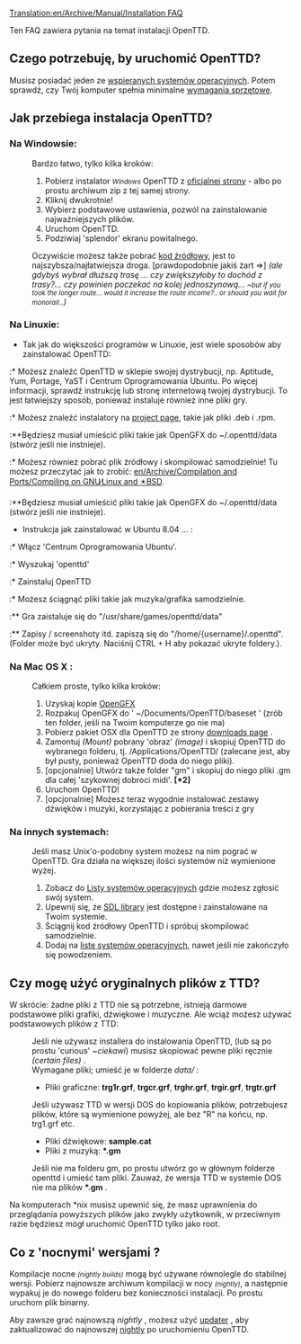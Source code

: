 [[Translation:en/Archive/Manual/Installation FAQ]]



Ten FAQ zawiera pytania na temat instalacji OpenTTD.

== Czego potrzebuję, by uruchomić OpenTTD? ==
Musisz posiadać jeden ze [[pl/Archive/Compilation and Ports/System Operacyjny|wspieranych systemów operacyjnych]]. Potem sprawdź, czy Twój komputer spełnia minimalne [[pl/Archive/Manual/Wymagania Systemowe|wymagania sprzętowe]].

== Jak przebiega instalacja OpenTTD? ==
<!--{{outdated|Paths are not accurate. Refer to the readme shipped with OpenTTD}}-->{{pl/Nieaktualizowane|Ścieżki nie są dokładne. Zapoznaj się z plikiem readme dostarczonym z OpenTTD}}
=== Na Windowsie: ===
:Bardzo łatwo, tylko kilka kroków:
:#Pobierz instalator <small>''Windows''</small> OpenTTD z [http://www.openttd.org/download-stable oficjalnej strony] - albo po prostu archiwum zip z tej samej strony.
:#Kliknij dwukrotnie!
:#Wybierz podstawowe ustawienia, pozwól na zainstalowanie najważniejszych plików.
:#Uruchom OpenTTD.
:#Podziwiaj 'splendor' ekranu powitalnego.

:Oczywiście możesz także pobrać [[pl/Development/FAQ rozwoju#kod-zrodlowy-source-code|kod źródłowy]], jest to najszybsza/najłatwiejsza droga. [prawdopodobnie jakiś żart =>] ''(ale gdybyś wybrał dłuższą trasę ... czy zwiększyłoby to dochód z trasy?... czy powinien poczekać na kolej jednoszynową... <small>~but if you took the longer route... would it increase the route income?.. or should you wait for monorail</small>..)''

=== Na Linuxie: ===
* Tak jak do większości programów w Linuxie, jest wiele sposobów aby zainstalować OpenTTD:
:* Możesz znaleźć OpenTTD w sklepie swojej dystrybucji, np. Aptitude, Yum, Portage, YaST i Centrum Oprogramowania Ubuntu. Po więcej informacji, sprawdź instrukcję lub stronę internetową twojej dystrybucji. To jest łatwiejszy sposób, ponieważ instaluje również inne pliki gry.
:* Możesz znaleźć instalatory na [http://www.openttd.org/download-stable project page], takie jak pliki .deb i .rpm.
:**Będziesz musiał <span title=put>umieścić</span> pliki takie jak OpenGFX do ~/.openttd/data (stwórz jeśli nie instnieje).
:* Możesz również pobrać plik źródłowy i skompilować samodzielnie! Tu możesz przeczytać jak to zrobić: [[en/Archive/Compilation and Ports/Compiling on GNU∕Linux and 🟉BSD]].
:**Będziesz musiał <span title=put>umieścić</span> pliki takie jak OpenGFX do ~/.openttd/data (stwórz jeśli nie instnieje).

* Instrukcja jak zainstalować w Ubuntu 8.04 ... :
:* Włącz 'Centrum Oprogramowania Ubuntu'.
:* Wyszukaj 'openttd'
:* Zainstaluj OpenTTD
:* Możesz ściągnąć pliki takie jak muzyka/grafika samodzielnie.
:** Gra zaistaluje się do "/usr/share/games/openttd/data"
:** Zapisy / screenshoty itd. zapiszą się do "/home/{username}/.openttd". (Folder może być ukryty. Naciśnij CTRL + H aby pokazać ukryte foldery.).

=== Na Mac OS X <!--(no a z tym tak samo, ale uważajcie na ogryzka!)-->: ===
:Całkiem proste, tylko kilka kroków:
:#<span title="Obtain">Uzyskaj</span> kopie [http://www.openttd.org/download-opengfx OpenGFX] 
:#Rozpakuj OpenGFX do <span title="~/Documents/OpenTTD/data">' ~/Documents/OpenTTD/baseset '</span> (zrób ten folder, jeśli na Twoim komputerze go nie ma)
:#Pobierz pakiet OSX dla OpenTTD ze strony  [http://www.openttd.org/download-stable downloads page] .
:#Zamontuj ''(Mount)'' pobrany 'obraz' ''(image)'' i skopiuj OpenTTD do wybranego folderu, tj. /Applications/OpenTTD/ (zalecane jest, aby był pusty, ponieważ OpenTTD doda do niego pliki).
:#[opcjonalnie] Utwórz także folder "gm" i skopiuj do niego pliki .gm dla całej 'szykownej dobroci midi'. '''[*2]'''
:#Uruchom OpenTTD!
:#[opcjonalnie] Możesz teraz wygodnie instalować zestawy dźwięków i muzyki, korzystając z pobierania treści z gry

=== Na innych systemach: ===
:Jeśli masz Unix'o-podobny system możesz na nim pograć w OpenTTD. Gra działa na większej ilości systemów niż wymienione wyżej.
:#Zobacz do [[pl/Archive/Compilation and Ports/System Operacyjny|Listy systemów operacyjnych]] gdzie możesz zgłosić swój system.
:#Upewnij się, że [http://libsdl.org SDL library] jest dostępne i zainstalowane na Twoim systemie.
:#Ściągnij kod źródłowy OpenTTD i spróbuj skompilować samodzielnie.
:#Dodaj na [[pl/Archive/Compilation and Ports/System Operacyjny|listę systemów operacyjnych]], nawet jeśli nie zakończyło się powodzeniem.

== Czy mogę użyć oryginalnych plików z TTD? ==

W skrócie: żadne pliki z TTD nie są potrzebne, istnieją darmowe podstawowe pliki grafiki, dźwiękowe i muzyczne. Ale wciąż możesz używać podstawowych plików z TTD:

:Jeśli nie używasz installera do instalowania OpenTTD, (lub są po prostu 'curious' ~''ciekawi'') musisz skopiować pewne pliki ręcznie ''(certain files)'' .
:Wymagane pliki; umieść je w folderze <i>data/</i> :
:* Pliki graficzne: <b>trg1r.grf</b>, <b>trgcr.grf</b>, <b>trghr.grf</b>, <b>trgir.grf</b>, <b>trgtr.grf</b>
:Jeśli używasz TTD w wersji DOS do kopiowania plików, potrzebujesz plików, które są wymienione powyżej, ale bez "R" na końcu, np. trg1.grf etc.
:* Pliki dźwiękowe: <b>sample.cat</b>
:* Pliki z muzyką: <b>*.gm</b>
:Jeśli nie ma folderu gm, po prostu utwórz go w głównym folderze openttd i umieść tam pliki. Zauważ, że wersja TTD w systemie DOS nie ma plików <b>*.gm</b> .

Na komputerach *nix musisz upewnić się, że masz uprawnienia do przeglądania powyższych plików jako zwykły użytkownik, w przeciwnym razie będziesz mógł uruchomić OpenTTD tylko jako root.

== Co z 'nocnymi' wersjami ? ==
Kompilacje nocne <small>''(nightly builds)''</small> mogą być używane równolegle do stabilnej wersji. Pobierz najnowsze archiwum kompilacji w nocy <small>''(nightly)''</small>, a następnie wypakuj je do nowego folderu bez konieczności instalacji. Po prostu uruchom plik binarny.

Aby zawsze grać najnowszą ''nightly'' , możesz użyć [[pl/Archive/Community/Aktualizacje OpenTTD|updater]]  , aby zaktualizować do najnowszej [[pl/Archive/Community/Wersje nightly|nightly]] po uruchomieniu OpenTTD.

